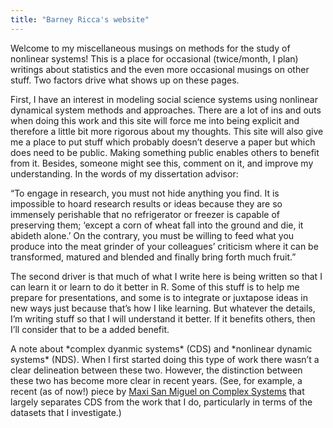 ```yaml
---
title: "Barney Ricca's website"
---
```


Welcome to my miscellaneous musings on methods for the study of nonlinear systems! This is a place for occasional (twice/month, I plan) writings about statistics and the even more occasional musings on other stuff. Two factors drive what shows up on these pages.


First, I have an interest in modeling social science systems using nonlinear dynamical system methods and approaches. There are a lot of ins and outs when doing this work and this site will force me into being explicit and therefore a little bit more rigorous about my thoughts. This site will also give me a place to put stuff which probably doesn't deserve a paper but which does need to be public. Making something public enables others to benefit from it. Besides, someone might see this, comment on it, and improve my understanding. In the words of my dissertation advisor:


"To engage in research, you must not hide anything you find. It is impossible to hoard research results or ideas because they are so immensely perishable that no refrigerator or freezer is capable of preserving them; 'except a corn of wheat fall into the ground and die, it abideth alone.' On the contrary, you must be willing to feed what you produce into the meat grinder of your colleagues' criticism where it can be transformed, matured and blended and finally bring forth much fruit."

The second driver is that much of what I write here is being written so that I can learn it or learn to do it better in R. Some of this stuff is to help me prepare for presentations, and some is to integrate or juxtapose ideas in new ways just because that's how I like learning. But whatever the details, I'm writing stuff so that I will understand it better. If it benefits others, then I'll consider that to be a added benefit.

A note about \*complex dyanmic systems\* (CDS) and \*nonlinear dynamic systems\* (NDS). When I first started doing this type of work there wasn't a clear delineation between these two. However, the distinction between these two has become more clear in recent years. (See, for example, a recent (as of now!) piece by <a href = https://www.frontiersin.org/articles/10.3389/fcpxs.2023.1080801/full>Maxi San Miguel on Complex Systems</a> that largely separates CDS from the work that I do, particularly in terms of the datasets that I investigate.)
